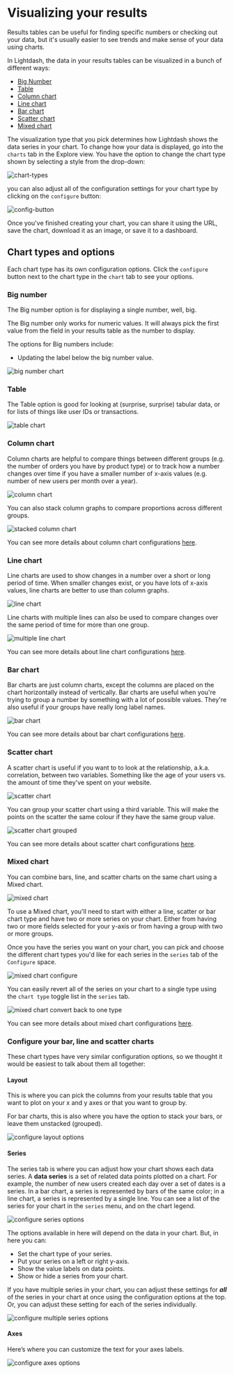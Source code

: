 # Visualizing your results

Results tables can be useful for finding specific numbers or checking out your data, but it's usually easier to see trends and make sense of your data using charts.

In Lightdash, the data in your results tables can be visualized in a bunch of different ways:

- [Big Number](#big-number)
- [Table](#table)
- [Column chart](#column-chart)
- [Line chart](#line-chart)
- [Bar chart](#bar-chart)
- [Scatter chart](#scatter-chart)
- [Mixed chart](#mixed-chart)

The visualization type that you pick determines how Lightdash shows the data series in your chart. To change how your data is displayed, go into the `charts` tab in the Explore view. You have the option to change the chart type shown by selecting a style from the drop-down:

![chart-types](./assets/chart-types.png)

you can also adjust all of the configuration settings for your chart type by clicking on the `configure` button:

![config-button](./assets/config-button.png)

Once you've finished creating your chart, you can share it using the URL,  save the chart, download it as an image, or save it to a dashboard.

## Chart types and options

Each chart type has its own configuration options. Click the `configure` button next to the chart type in the `chart` tab to see your options.

### Big number

The Big number option is for displaying a single number, well, big.

The Big number only works for numeric values. It will always pick the first value from the field in your results table as the number to display.

The options for Big numbers include:

- Updating the label below the big number value.

![big number chart](./assets/big-number-chart.png)

### Table

The Table option is good for looking at (surprise, surprise) tabular data, or for lists of things like user IDs or transactions. 

![table chart](./assets/table-chart.png)

### Column chart

Column charts are helpful to compare things between different groups (e.g. the number of orders you have by product type) or to track how a number changes over time if you have a smaller number of x-axis values (e.g. number of new users per month over a year). 

![column chart](./assets/column-chart.png)

You can also stack column graphs to compare proportions across different groups.

![stacked column chart](./assets/stacked-column-chart.png)

You can see more details about column chart configurations [here](#configure-your-bar-line-and-scatter-charts).

### Line chart

Line charts are used to show changes in a number over a short or long period of time. When smaller changes exist, or you have lots of x-axis values, line charts are better to use than column graphs.

![line chart](./assets/line-chart.png)

Line charts with multiple lines can also be used to compare changes over the same period of time for more than one group.

![multiple line chart](./assets/multi-line-chart.png)

You can see more details about line chart configurations [here](#configure-your-bar-line-and-scatter-charts).

### Bar chart

Bar charts are just column charts, except the columns are placed on the chart horizontally instead of vertically. Bar charts are useful when you're trying to group a number by something with a lot of possible values. They're also useful if your groups have really long label names.

![bar chart](./assets/bar-chart.png)

You can see more details about bar chart configurations [here](#configure-your-bar-line-and-scatter-charts).

### Scatter chart

A scatter chart is useful if you want to to look at the relationship, a.k.a. correlation, between two variables. Something like the age of your users vs. the amount of time they've spent on your website.

![scatter chart](./assets/scatter-chart.png)

You can group your scatter chart using a third variable. This will make the points on the scatter the same colour if they have the same group value.

![scatter chart grouped](./assets/scatter-chart-grouped.png)

You can see more details about scatter chart configurations [here](#configure-your-bar-line-and-scatter-charts).

### Mixed chart

You can combine bars, line, and scatter charts on the same chart using a Mixed chart.

![mixed chart](./assets/mixed-chart.png)

To use a Mixed chart, you'll need to start with either a line, scatter or bar chart type and have two or more series on your chart. Either from having two or more fields selected for your y-axis or from having a group with two or more groups.

Once you have the series you want on your chart, you can pick and choose the different chart types you'd like for each series in the `series` tab of the `Configure` space.

![mixed chart configure](./assets/mixed-chart-configure.png)

You can easily revert all of the series on your chart to a single type using the `chart type` toggle list in the `series` tab.

![mixed chart convert back to one type](./assets/mixed-chart-convert-to-one.png)

You can see more details about mixed chart configurations [here](#configure-your-bar-line-and-scatter-charts).

### Configure your bar, line and scatter charts

These chart types have very similar configuration options, so we thought it would be easiest to talk about them all together:

#### Layout

This is where you can pick the columns from your results table that you want to plot on your x and y axes or that you want to group by.

For bar charts, this is also where you have the option to stack your bars, or leave them unstacked (grouped).

![configure layout options](./assets/configure-layout.png)

#### Series

The series tab is where you can adjust how your chart shows each data series. A **data series** is a set of related data points plotted on a chart. For example, the number of new users created each day over a set of dates is a series. In a bar chart, a series is represented by bars of the same color; in a line chart, a series is represented by a single line. You can see a list of the series for your chart in the `series` menu, and on the chart legend.

![configure series options](./assets/series-configure.png)

The options available in here will depend on the data in your chart. But, in here you can:

- Set the chart type of your series.
- Put your series on a left or right y-axis.
- Show the value labels on data points.
- Show or hide a series from your chart.

If you have multiple series in your chart, you can adjust these settings for **_all_** of the series in your chart at once using the configuration options at the top. Or, you can adjust these setting for each of the series individually.

![configure multiple series options](./assets/multiple-series-configure.png)

#### Axes

Here’s where you can customize the text for your axes labels.

![configure axes options](./assets/configure-axes.png)
